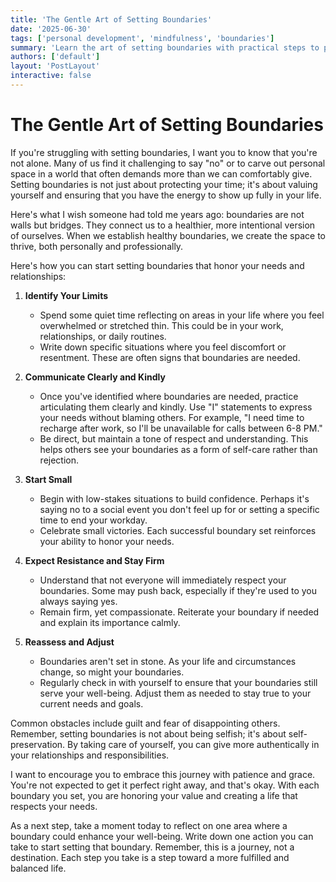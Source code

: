 ```yaml
---
title: 'The Gentle Art of Setting Boundaries'
date: '2025-06-30'
tags: ['personal development', 'mindfulness', 'boundaries']
summary: 'Learn the art of setting boundaries with practical steps to protect your energy and time. Discover how to navigate common challenges with empathy and determination.'
authors: ['default']
layout: 'PostLayout'
interactive: false
---
```


# The Gentle Art of Setting Boundaries

If you're struggling with setting boundaries, I want you to know that you're not alone. Many of us find it challenging to say "no" or to carve out personal space in a world that often demands more than we can comfortably give. Setting boundaries is not just about protecting your time; it's about valuing yourself and ensuring that you have the energy to show up fully in your life.

Here's what I wish someone had told me years ago: boundaries are not walls but bridges. They connect us to a healthier, more intentional version of ourselves. When we establish healthy boundaries, we create the space to thrive, both personally and professionally.

Here's how you can start setting boundaries that honor your needs and relationships:

1. **Identify Your Limits**
   - Spend some quiet time reflecting on areas in your life where you feel overwhelmed or stretched thin. This could be in your work, relationships, or daily routines.
   - Write down specific situations where you feel discomfort or resentment. These are often signs that boundaries are needed.

2. **Communicate Clearly and Kindly**
   - Once you've identified where boundaries are needed, practice articulating them clearly and kindly. Use "I" statements to express your needs without blaming others. For example, "I need time to recharge after work, so I'll be unavailable for calls between 6-8 PM."
   - Be direct, but maintain a tone of respect and understanding. This helps others see your boundaries as a form of self-care rather than rejection.

3. **Start Small**
   - Begin with low-stakes situations to build confidence. Perhaps it's saying no to a social event you don't feel up for or setting a specific time to end your workday.
   - Celebrate small victories. Each successful boundary set reinforces your ability to honor your needs.

4. **Expect Resistance and Stay Firm**
   - Understand that not everyone will immediately respect your boundaries. Some may push back, especially if they're used to you always saying yes.
   - Remain firm, yet compassionate. Reiterate your boundary if needed and explain its importance calmly.

5. **Reassess and Adjust**
   - Boundaries aren't set in stone. As your life and circumstances change, so might your boundaries.
   - Regularly check in with yourself to ensure that your boundaries still serve your well-being. Adjust them as needed to stay true to your current needs and goals.

Common obstacles include guilt and fear of disappointing others. Remember, setting boundaries is not about being selfish; it's about self-preservation. By taking care of yourself, you can give more authentically in your relationships and responsibilities.

I want to encourage you to embrace this journey with patience and grace. You're not expected to get it perfect right away, and that's okay. With each boundary you set, you are honoring your value and creating a life that respects your needs.

As a next step, take a moment today to reflect on one area where a boundary could enhance your well-being. Write down one action you can take to start setting that boundary. Remember, this is a journey, not a destination. Each step you take is a step toward a more fulfilled and balanced life.
